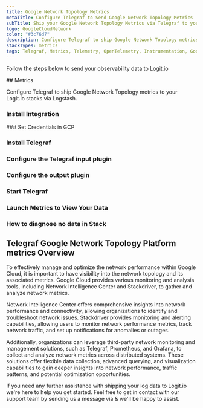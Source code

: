 ```yaml
---
title: Google Network Topology Metrics
metaTitle: Configure Telegraf to Send Google Network Topology Metrics
subTitle: Ship your Google Network Topology Metrics via Telegraf to your Logit.io Stack
logo: GoogleCloudNetwork
color: "#3c76d7"
description: Configure Telegraf to ship Google Network Topology metrics to Logit.io. Get started using our Telegraf Google Network Topology metrics example configuration.
stackTypes: metrics
tags: Telegraf, Metrics, Telemetry, OpenTelemetry, Instrumentation, Google Network Topology, Cloud Networking
---
```


Follow the steps below to send your observability data to Logit.io

<Steps>
  ## Metrics

  Configure Telegraf to ship Google Network Topology metrics to your Logit.io stacks via Logstash.
  
  ### Install Integration
  <InstallIntegration/>
  ### Set Credentials in GCP

  <SetGCPCredentials intro="Google Network Topology refers to the structure and connectivity of the network infrastructure within Google Cloud. It encompasses the arrangement of physical and virtual components, such as data centers, networks, subnets, and routes, that enable the communication and flow of data between different resources and services."/>
  
  ### Install Telegraf

  <InstallTelegraf />

  ### Configure the Telegraf input plugin

  <TelegrafStackDriverInput metric_type="networking.googleapis.com"/>

  ### Configure the output plugin

  <TelegrafOutputPlugin />

  ### Start Telegraf

  <StartTelegraf />

  ### Launch Metrics to View Your Data

  <LaunchVisualizer type="metrics" />

  ### How to diagnose no data in Stack

  <DiagnoseNoData />
</Steps>

## Telegraf Google Network Topology Platform metrics Overview

To effectively manage and optimize the network performance within Google Cloud, it is important to 
have visibility into the network topology and its associated metrics. Google Cloud provides various 
monitoring and analysis tools, including Network Intelligence Center and Stackdriver, to gather and analyze network metrics.

Network Intelligence Center offers comprehensive insights into network performance and connectivity, 
allowing organizations to identify and troubleshoot network issues. Stackdriver provides monitoring 
and alerting capabilities, allowing users to monitor network performance metrics, track network traffic, 
and set up notifications for anomalies or outages.

Additionally, organizations can leverage third-party network monitoring and management solutions, 
such as Telegraf, Prometheus, and Grafana, to collect and analyze network metrics across distributed systems. 
These solutions offer flexible data collection, advanced querying, and visualization capabilities to gain 
deeper insights into network performance, traffic patterns, and potential optimization opportunities.

If you need any further assistance with shipping your log data to Logit.io we're here to help you get started. 
Feel free to get in contact with our support team by sending us a message via <IntercomButton text="live chat" /> & we'll be happy to assist.